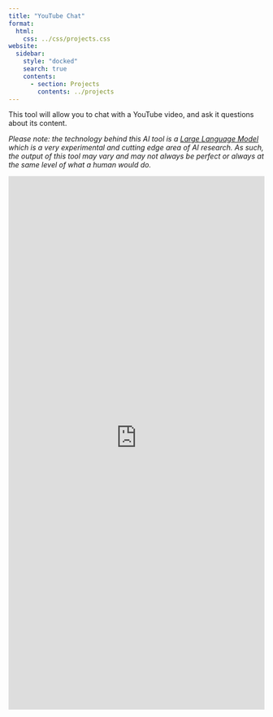 ```yaml
---
title: "YouTube Chat"
format:
  html:
    css: ../css/projects.css
website:
  sidebar:
    style: "docked"
    search: true
    contents:
      - section: Projects
        contents: ../projects
---
```


This tool will allow you to chat with a YouTube video, and ask it questions about its content.

*Please note: the technology behind this AI tool is a [Large Language Model](https://techcrunch.com/2022/04/28/the-emerging-types-of-language-models-and-why-they-matter/) 
which is a very experimental and cutting edge area of AI research. As such, the output of this tool may vary and may not always be perfect or always at the same level of 
what a human would do.*

```{=html}
<iframe
  src="https://livingdatalab-youtube-chat.streamlit.app/?embed=true"
  height="1050"
  style="width:100%;border:none;"
></iframe>
```